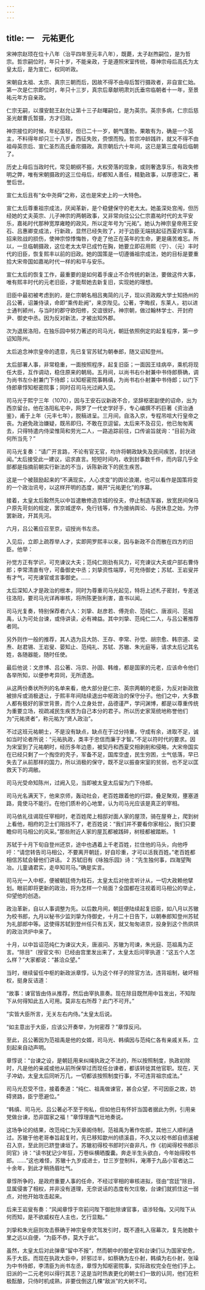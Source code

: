 ```yaml
---
---
---
```

title: 一　元祐更化
---




宋神宗赵顼在位十八年（治平四年至元丰八年），既薨，太子赵煦嗣位，是为哲宗。哲宗嗣位时，年只十岁，不能亲政，于是遵照宋室传统，尊神宗母后高氏为太皇太后，是为宣仁，权同听政。

宋朝自太祖、太宗、真宗三朝而后，因故不得不由母后暂行摄政者，非自宣仁始。第一次是仁宗即位时，年只十三岁，真宗后章献明肃刘氏垂帘临朝者十一年，至景祐元年方自亲政。

仁宗无嗣，以濮安懿王赵允让第十三子赵曙嗣位，是为英宗。英宗多病，仁宗后慈圣光献曹氏暂摄，方才归政。

神宗接位的时候，年纪虽轻，但已二十一岁，朝气蓬勃，果敢有为，确是一个英主，不料得年却只三十八岁，西征失败，赍恨而殁。哲宗冲龄践祚，就又不得不由祖母英宗后、宣仁圣烈高氏垂帘摄政。真宗朝后六十年间，这已是第三度母后临朝了。

历史上母后当政时代，常见朝纲不振，大权旁落的现象，或则奢逸享乐，有政失修明之弊，唯有宋朝摄政的这三位母后，却都知人善任，精勤政事，以厚德深仁，著誉后世。

宣仁太后且有“女中尧舜”之称，这也是宋史上的一大特色。

宣仁太后尊重祖宗成法，厌闻革新，是个稳健保守的老太太。她虽深处宫闱，但历经她的丈夫英宗、儿子神宗的两朝政事，又非常向往公公仁宗嘉祐时代的太平安乐，嘉祐时代那种宽厚雍睦的政风，所以定年号为“元祐”。她认为神宗皇帝用王安石、吕惠卿变成法，行新政，显然已经失败了，对于边臣无端挑起征西夏的军事，招来败战的损伤，使神宗惊悸悔咎，夺走了他正在英年的生命，更是痛苦难忘。所以，一旦临朝摄政，这位老太太早已成竹在胸，她要立即召用熙（宁）、（元）丰时代的旧臣，恢复熙丰以前的旧政。她的国策是一切遵循祖宗成法，她的目标是要重拾大宋帝国如嘉祐时代一样的和平与安乐。

宣仁太后的恢复工作，最重要的是如何着手废止不合传统的新法，要做这件大事，唯有熙丰时代的元老旧臣，才能帮她去新复旧，实现她的理想。

旧臣中最初被考虑到的，是仁宗朝名相吕夷简的儿子，现以资政殿大学士知扬州的吕公著，诏兼侍读，命即“乘传赴阙”，来京陛见。公著，字晦叔，东莱人，初以进士通判颍州，与当时的郡守欧阳修，交谊很好。神宗朝，做过翰林学士、开封府尹、御史中丞。因为反对新法，才被出知外郡。

次为退居洛阳，在独乐园中努力著述的司马光，朝廷依照例定的起复程序，第一步诏知陈州。

太后追念神宗皇帝的遗意，先已复官苏轼为朝奉郎，随又诏知登州。

太后部署人事，非常稳重，一面按照程序，起复旧臣；一面因王珪病卒，乘机将现任大臣，互作调动，稳住原来的朝局。五月间，以尚书右仆射兼中书侍郎蔡确，调为尚书左仆射兼门下侍郎；以知枢密院事韩缜，为尚书右仆射兼中书侍郎；以门下侍郎章惇知枢密院事；同时召司马光过阙入见。

司马光于熙宁三年（1070），因与王安石议新政不合，坚辞枢密副使的诏命，出为西京留台。他在洛阳私宅中，网罗了一代史学好手，专心编撰不朽巨著《资治通鉴》，甫于上年（元丰七年），脱稿进呈。三月间，自洛入京，专程吊唁大行皇帝之丧。为避免政治嫌疑，既吊即归，不敢在京逗留。太后来不及召见，他已匆匆离去，只得特遣内侍梁惟简和劳光二人，一路追踪前往，口传谕旨就询：“目前为政何所当先？”

司马光复奏：“请广开言路，不论有官无官，均许将朝政缺失及民间疾苦，封状进闻。”太后接受此一建议，诏求直言。短短时间内，收到封事数千件，而内容几乎全部都是指摘前朝实行新法的不当，诉陈新政下的民生疾苦。

这是一个被鼓励起来的“不满现实，人心求变”的舆论浪潮，也可以看作是国策将变的一个政治讯号，以这样开明的态度，揭开“元祐更化”的序幕。

接着，太皇太后毅然先以中旨遣散修造京城的役夫，停止制造军器，放宽民间保马户原先苛刻的规定，罢京城逻卒，免行钱等，作为接纳舆论、与民休息之始，为停罢新政，开其先河。

六月，吕公著应召至京，诏授尚书左丞。

入见后，立即上疏荐举人才，实即网罗熙丰以来，因与新政不合而散在四方的旧臣。他举：

孙觉方正有学识，可充谏议大夫；范纯仁刚劲有风力，可充谏议大夫或户部右曹侍郎；李常清直有守，可备御史中丞；刘挚资性端厚，可充侍御史；苏轼、王岩叟并有才气，可充谏官或言事御史。……



太后深知人才是政治的根本，同时为尊重司马光起见，特将上述札子密封，专差送往洛阳，要司马光详再审核，将所陈更张利害，直书以闻。

司马光复奏，特别保荐者六人：刘挚、赵彦若、傅尧俞、范纯仁、唐淑问、范祖禹，认为可处台谏，或侍讲读，必有裨益。其中刘挚、范纯仁二人，与吕公著推荐者同。

另外则作一般的推荐，其人选为吕大防、王存、李常、孙觉、胡宗愈、韩宗道、梁焘、赵君锡、王岩叟、晏知止、范纯礼、苏轼、苏辙、朱光庭等，请求太后记其名姓，各随器能，随时任使。

最后他说：文彦博、吕公著、冯京、孙固、韩维，都是国家的元老，应该命令他们各举所知，以便参考异同，无所遗逸。

从这两份奏状所列的名单来看，绝大部分是仁宗、英宗两朝的老臣，为反对新政致被排斥或消极退让，于熙丰年间陆续退出中枢政治的保守分子。他们之中，大多数人都有极好的家世背景，而个人立身处世，品德谨严，学问渊博，都是以尊重传统为重要立场，视疏减民生疾苦为自己本分的君子。所以历史家笼统地称誉他们为“元祐贤者”，称元祐为“贤人政治”。

不过这班元祐朝士，不是没有缺点，缺点在于过分持重，守成有余，进取不足，诚如当时论者所说：“元祐执政，类丰于忠信而廉于才智。”不足以符时代的要求。因为宋室到了元祐朝时，经历多年边患，被契丹和西夏交相剥削和侵略，大宋帝国实在已经只剩了一个掏空的壳子，军备不足，国库空虚，民生穷困，士气低落，早已失去了从前那样的国力，所以消极的保守，既不足以振奋宋室的贫弱，也不足以匡救天下的凋敝。

司马光受命知陈州，过阙入见，当即被太皇太后留为门下侍郎。

司马光名满天下，他来京师，轰动社会，老百姓跟着他的行踪，叠足聚观，壅塞道路，竟使马不能行。在他们质朴的心地里，认为司马光应该是真正的宰相。

司马依礼往谒现任宰相时，老百姓爬上相邸对面人家的屋顶，骑在屋脊上，爬到树上看他，相府的卫士们阻挡不了，老百姓说：“我们并不要看你家相公，我们只要瞻仰司马相公的风采。”那些附近人家的屋瓦都被践碎，树枝都被踏断。 1

苏轼于十月下旬自登州还京，途中也遇着上千老百姓，拦住他的马头，向他呼吁：“请您转告司马相公，不要离开朝廷，好自珍重，才可以活我百姓。”老百姓都相信苏轼会替他们讲话。 2 苏轼旧有《咏独乐园》诗：“先生独何事，四海望陶冶。儿童诵君实，走卒知司马。”确是实言。

司马光一入中枢，便被朝廷倚为柱石，太皇太后对他言听计从，一切大政赖他擘划。眼前即将更新的政治，将为怎样一个局面？全国都在注视着司马相公的举止，仰望他的创造。

政治革新，自以人事调整为先。以后数月间，朝廷便陆续起复旧臣，如八月以苏辙为校书郎，九月以秘书少监刘挚为侍御史，十月二十日告下，以朝奉郎知登州苏轼为礼部郎中等。这使得苏轼到登州任只有五天，就又匆匆进京，投身到这个热烘烘的政治洪炉中来了。

十月，以中旨诏范纯仁为谏议大夫，唐淑问、苏辙为司谏，朱光庭、范祖禹为正言。“除目”（授官文书）已经由宫里发出来了，太皇太后问宰执道：“这五个人怎么样？”大家都说：“甚洽众望。”

当时，继续留任中枢的新政派章惇，认为这个样子的除官方法，违背祖制，破坏相权，挺身反诘道：

“故事：谏官皆由侍从推荐，然后由宰执禀奏。现在除目既然用中旨发出，不知陛下从何得知此五人可用。莫非左右所荐？此门不可开。”

“实皆大臣所言，无关左右内侍。”太皇太后说。

“如主意出于大臣，应该公开奏举，为何密荐？”章惇反问。

至此，吕公著因为范祖禹是他的女婿，司马光、韩缜因与范纯仁各有亲戚关系，立刻起来自动声明。

章惇说：“台谏之设，是朝廷用来纠绳执政之不法的，所以按照制度，执政初除时，凡是他的亲戚或他从前所保举过而现任台谏者，都该转徙其他官职。现在，天子冲幼，太皇太后同听万几，一切都该按照制度行事，不可违背祖宗成法。”

司马光忍受不住，接着奏道：“纯仁、祖禹做谏官，甚合众望，不可因臣之故，妨碍贤路，臣宁愿避位。”

“韩缜、司马光、吕公著必不至于徇私，但如他日有怀奸当国者据此为例，引用亲党做台谏，恐非国家之福！”章惇理直气壮地奏说。

这场争论的结果，改范纯仁为天章阁侍制，范祖禹为著作佐郎，其他三人顺利通过。苏辙于他老哥奉旨起复时，先已移知歙州的绩溪县，不久又以校书郎自绩溪被召入京，至此则已跻登谏垣了。苏辙初得校书郎时兴奋非凡，作《初闻得校书郎示同官》诗：“读书犹记少年狂，万卷纵横晒腹囊。奔走半生头欲白，今年始得校书郎。……”这也难怪，苏辙十九岁成进士，廿三岁登制科，淹滞于九品小官者达二十余年，到此才稍扬眉吐气。

章惇所争的，是政府重要人事的任命，不经过宰相的审核进拟，径由“宫廷”除目，显属侵害了相权，并非没有道理，无奈说话的态度有欠庄敬，台谏们就抓住这一弱点，对他开始攻击起来。

后来王岩叟有奏：“风闻章惇于帘前问陛下御批除谏官事，语涉轻侮。又问陛下从何而知，是不欲威权在人主也，乞行显黜。”

刘挚和朱光庭则攻击蔡确于神宗皇帝灵驾发引时，既不遵礼入宿幕次，复先驰数十里之远以自便，“为臣不恭，莫大于此”。

虽然，太皇太后对此弹章“留中不报”，然而朝中的御史官和台谏们认为国家安危，系于大臣。而现在执政大臣中，奸邪过半，如蔡确为左仆射，韩缜为右仆射，张璪为中书侍郎，李清臣为尚书左丞，章惇为知枢密院事，实际政权完全在他们手上。旧派的一二元老何以得行其志？这是当时热衷更化的朝士们一致的认同，他们在积极酝酿，只侍时机成熟，非要伐倒这几棵“敌派”的大树不可。